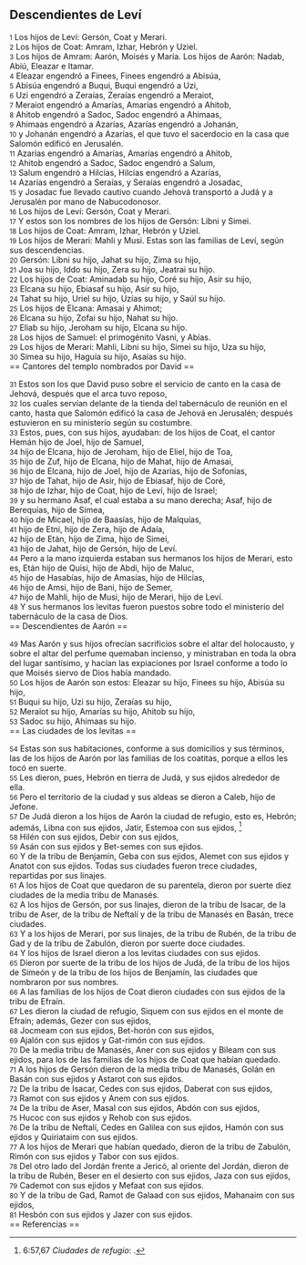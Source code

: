 == Descendientes de Leví ==

{{anchor|1}} <small>1</small> Los hijos de Leví: Gersón, Coat y Merari.<br>
{{anchor|2}} <small>2</small> Los hijos de Coat: Amram, Izhar, Hebrón y Uziel.<br>
{{anchor|3}} <small>3</small> Los hijos de Amram: Aarón, Moisés y María. Los hijos de Aarón: Nadab, Abiú, Eleazar e Itamar.<br>
{{anchor|4}} <small>4</small> Eleazar engendró a Finees, Finees engendró a Abisúa,<br>
{{anchor|5}} <small>5</small> Abisúa engendró a Buqui, Buqui engendró a Uzi,<br>
{{anchor|6}} <small>6</small> Uzi engendró a Zeraías, Zeraías engendró a Meraiot,<br>
{{anchor|7}} <small>7</small> Meraiot engendró a Amarías, Amarías engendró a Ahitob,<br>
{{anchor|8}} <small>8</small> Ahitob engendró a Sadoc, Sadoc engendró a Ahimaas,<br>
{{anchor|9}} <small>9</small> Ahimaas engendró a Azarías, Azarías engendró a Johanán,<br>
{{anchor|10}} <small>10</small> y Johanán engendró a Azarías, el que tuvo el sacerdocio en la casa que Salomón edificó en Jerusalén.<br>
{{anchor|11}} <small>11</small> Azarías engendró a Amarías, Amarías engendró a Ahitob,<br>
{{anchor|12}} <small>12</small> Ahitob engendró a Sadoc, Sadoc engendró a Salum,<br>
{{anchor|13}} <small>13</small> Salum engendró a Hilcías, Hilcías engendró a Azarías,<br>
{{anchor|14}} <small>14</small> Azarías engendró a Seraías, y Seraías engendró a Josadac,<br>
{{anchor|15}} <small>15</small> y Josadac fue llevado cautivo cuando Jehová transportó a Judá y a Jerusalén por mano de Nabucodonosor.<br>
{{anchor|16}} <small>16</small> Los hijos de Leví: Gersón, Coat y Merari.<br>
{{anchor|17}} <small>17</small> Y estos son los nombres de los hijos de Gersón: Libni y Simei.<br>
{{anchor|18}} <small>18</small> Los hijos de Coat: Amram, Izhar, Hebrón y Uziel.<br>
{{anchor|19}} <small>19</small> Los hijos de Merari: Mahli y Musi. Estas son las familias de Leví, según sus descendencias.<br>
{{anchor|20}} <small>20</small> Gersón: Libni su hijo, Jahat su hijo, Zima su hijo,<br>
{{anchor|21}} <small>21</small> Joa su hijo, Iddo su hijo, Zera su hijo, Jeatrai su hijo.<br>
{{anchor|22}} <small>22</small> Los hijos de Coat: Aminadab su hijo, Coré su hijo, Asir su hijo,<br>
{{anchor|23}} <small>23</small> Elcana su hijo, Ebiasaf su hijo, Asir su hijo,<br>
{{anchor|24}} <small>24</small> Tahat su hijo, Uriel su hijo, Uzías su hijo, y Saúl su hijo.<br>
{{anchor|25}} <small>25</small> Los hijos de Elcana: Amasai y Ahimot;<br>
{{anchor|26}} <small>26</small> Elcana su hijo, Zofai su hijo, Nahat su hijo.<br>
{{anchor|27}} <small>27</small> Eliab su hijo, Jeroham su hijo, Elcana su hijo.<br>
{{anchor|28}} <small>28</small> Los hijos de Samuel: el primogénito Vasni, y Abías.<br>
{{anchor|29}} <small>29</small> Los hijos de Merari: Mahli, Libni su hijo, Simei su hijo, Uza su hijo,<br>
{{anchor|30}} <small>30</small> Simea su hijo, Haguía su hijo, Asaías su hijo.<br>
== Cantores del templo nombrados por David ==

{{anchor|31}} <small>31</small> Estos son los que David puso sobre el servicio de canto en la casa de Jehová, después que el arca tuvo reposo,<br>
{{anchor|32}} <small>32</small> los cuales servían delante de la tienda del tabernáculo de reunión en el canto, hasta que Salomón edificó la casa de Jehová en Jerusalén; después estuvieron en su ministerio según su costumbre.<br>
{{anchor|33}} <small>33</small> Estos, pues, con sus hijos, ayudaban: de los hijos de Coat, el cantor Hemán hijo de Joel, hijo de Samuel,<br>
{{anchor|34}} <small>34</small> hijo de Elcana, hijo de Jeroham, hijo de Eliel, hijo de Toa,<br>
{{anchor|35}} <small>35</small> hijo de Zuf, hijo de Elcana, hijo de Mahat, hijo de Amasai,<br>
{{anchor|36}} <small>36</small> hijo de Elcana, hijo de Joel, hijo de Azarías, hijo de Sofonías,<br>
{{anchor|37}} <small>37</small> hijo de Tahat, hijo de Asir, hijo de Ebiasaf, hijo de Coré,<br>
{{anchor|38}} <small>38</small> hijo de Izhar, hijo de Coat, hijo de Leví, hijo de Israel;<br>
{{anchor|39}} <small>39</small> y su hermano Asaf, el cual estaba a su mano derecha; Asaf, hijo de Berequías, hijo de Simea,<br>
{{anchor|40}} <small>40</small> hijo de Micael, hijo de Baasías, hijo de Malquías,<br>
{{anchor|41}} <small>41</small> hijo de Etni, hijo de Zera, hijo de Adaía,<br>
{{anchor|42}} <small>42</small> hijo de Etán, hijo de Zima, hijo de Simei,<br>
{{anchor|43}} <small>43</small> hijo de Jahat, hijo de Gersón, hijo de Leví.<br>
{{anchor|44}} <small>44</small> Pero a la mano izquierda estaban sus hermanos los hijos de Merari, esto es, Etán hijo de Quisi, hijo de Abdi, hijo de Maluc,<br>
{{anchor|45}} <small>45</small> hijo de Hasabías, hijo de Amasías, hijo de Hilcías,<br>
{{anchor|46}} <small>46</small> hijo de Amsi, hijo de Bani, hijo de Semer,<br>
{{anchor|47}} <small>47</small> hijo de Mahli, hijo de Musi, hijo de Merari, hijo de Leví.<br>
{{anchor|48}} <small>48</small> Y sus hermanos los levitas fueron puestos sobre todo el ministerio del tabernáculo de la casa de Dios.<br>
== Descendientes de Aarón ==

{{anchor|49}} <small>49</small> Mas Aarón y sus hijos ofrecían sacrificios sobre el altar del holocausto, y sobre el altar del perfume quemaban incienso, y ministraban en toda la obra del lugar santísimo, y hacían las expiaciones por Israel conforme a todo lo que Moisés siervo de Dios había mandado.<br>
{{anchor|50}} <small>50</small> Los hijos de Aarón son estos: Eleazar su hijo, Finees su hijo, Abisúa su hijo,<br>
{{anchor|51}} <small>51</small> Buqui su hijo, Uzi su hijo, Zeraías su hijo,<br>
{{anchor|52}} <small>52</small> Meraiot su hijo, Amarías su hijo, Ahitob su hijo,<br>
{{anchor|53}} <small>53</small> Sadoc su hijo, Ahimaas su hijo.<br>
== Las ciudades de los levitas ==

{{anchor|54}} <small>54</small> Estas son sus habitaciones, conforme a sus domicilios y sus términos, las de los hijos de Aarón por las familias de los coatitas, porque a ellos les tocó en suerte.<br>
{{anchor|55}} <small>55</small> Les dieron, pues, Hebrón en tierra de Judá, y sus ejidos alrededor de ella.<br>
{{anchor|56}} <small>56</small> Pero el territorio de la ciudad y sus aldeas se dieron a Caleb, hijo de Jefone.<br>
{{anchor|57}} <small>57</small> De Judá dieron a los hijos de Aarón la ciudad de refugio, esto es, Hebrón; además, Libna con sus ejidos, Jatir, Estemoa con sus ejidos, <ref>6:57,67 ''Ciudades de refugio'': {{lib|LU|69|4|4}}.</ref><br>
{{anchor|58}} <small>58</small> Hilén con sus ejidos, Debir con sus ejidos,<br>
{{anchor|59}} <small>59</small> Asán con sus ejidos y Bet-semes con sus ejidos.<br>
{{anchor|60}} <small>60</small> Y de la tribu de Benjamín, Geba con sus ejidos, Alemet con sus ejidos y Anatot con sus ejidos. Todas sus ciudades fueron trece ciudades, repartidas por sus linajes.<br>
{{anchor|61}} <small>61</small> A los hijos de Coat que quedaron de su parentela, dieron por suerte diez ciudades de la media tribu de Manasés.<br>
{{anchor|62}} <small>62</small> A los hijos de Gersón, por sus linajes, dieron de la tribu de Isacar, de la tribu de Aser, de la tribu de Neftalí y de la tribu de Manasés en Basán, trece ciudades.<br>
{{anchor|63}} <small>63</small> Y a los hijos de Merari, por sus linajes, de la tribu de Rubén, de la tribu de Gad y de la tribu de Zabulón, dieron por suerte doce ciudades.<br>
{{anchor|64}} <small>64</small> Y los hijos de Israel dieron a los levitas ciudades con sus ejidos.<br>
{{anchor|65}} <small>65</small> Dieron por suerte de la tribu de los hijos de Judá, de la tribu de los hijos de Simeón y de la tribu de los hijos de Benjamín, las ciudades que nombraron por sus nombres.<br>
{{anchor|66}} <small>66</small> A las familias de los hijos de Coat dieron ciudades con sus ejidos de la tribu de Efraín.<br>
{{anchor|67}} <small>67</small> Les dieron la ciudad de refugio, Siquem con sus ejidos en el monte de Efraín; además, Gezer con sus ejidos,<br>
{{anchor|68}} <small>68</small> Jocmeam con sus ejidos, Bet-horón con sus ejidos,<br>
{{anchor|69}} <small>69</small> Ajalón con sus ejidos y Gat-rimón con sus ejidos.<br>
{{anchor|70}} <small>70</small> De la media tribu de Manasés, Aner con sus ejidos y Bileam con sus ejidos, para los de las familias de los hijos de Coat que habían quedado.<br>
{{anchor|71}} <small>71</small> A los hijos de Gersón dieron de la media tribu de Manasés, Golán en Basán con sus ejidos y Astarot con sus ejidos.<br>
{{anchor|72}} <small>72</small> De la tribu de Isacar, Cedes con sus ejidos, Daberat con sus ejidos,<br>
{{anchor|73}} <small>73</small> Ramot con sus ejidos y Anem con sus ejidos.<br>
{{anchor|74}} <small>74</small> De la tribu de Aser, Masal con sus ejidos, Abdón con sus ejidos,<br>
{{anchor|75}} <small>75</small> Hucoc con sus ejidos y Rehob con sus ejidos.<br>
{{anchor|76}} <small>76</small> De la tribu de Neftalí, Cedes en Galilea con sus ejidos, Hamón con sus ejidos y Quiriataim con sus ejidos.<br>
{{anchor|77}} <small>77</small> A los hijos de Merari que habían quedado, dieron de la tribu de Zabulón, Rimón con sus ejidos y Tabor con sus ejidos.<br>
{{anchor|78}} <small>78</small> Del otro lado del Jordán frente a Jericó, al oriente del Jordán, dieron de la tribu de Rubén, Beser en el desierto con sus ejidos, Jaza con sus ejidos,<br>
{{anchor|79}} <small>79</small> Cademot con sus ejidos y Mefaat con sus ejidos.<br>
{{anchor|80}} <small>80</small> Y de la tribu de Gad, Ramot de Galaad con sus ejidos, Mahanaim con sus ejidos,<br>
{{anchor|81}} <small>81</small> Hesbón con sus ejidos y Jazer con sus ejidos.<br>
== Referencias ==

<references />
